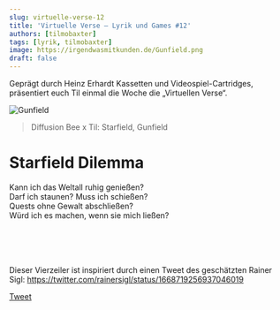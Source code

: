 ```yaml
---
slug: virtuelle-verse-12
title: 'Virtuelle Verse – Lyrik und Games #12'
authors: [tilmobaxter]
tags: [lyrik, tilmobaxter]
image: https://irgendwasmitkunden.de/Gunfield.png
draft: false
---
```


Geprägt durch Heinz Erhardt Kassetten und Videospiel-Cartridges, präsentiert euch Til einmal die Woche die „Virtuellen Verse“.
<!--truncate-->

![Gunfield](https://irgendwasmitkunden.de/Gunfield.png)
> Diffusion Bee x Til: Starfield, Gunfield

# Starfield Dilemma

Kann ich das Weltall ruhig genießen? <br/>
Darf ich staunen? Muss ich schießen? <br/>
Quests ohne Gewalt abschließen? <br/>
Würd ich es machen, wenn sie mich ließen? <br/>


<br/><br/><br/><br/>
Dieser Vierzeiler ist inspiriert durch einen Tweet des geschätzten Rainer Sigl: 
https://twitter.com/rainersigl/status/1668719256937046019

[Tweet](https://twitter.com/rainersigl/status/1668719256937046019)